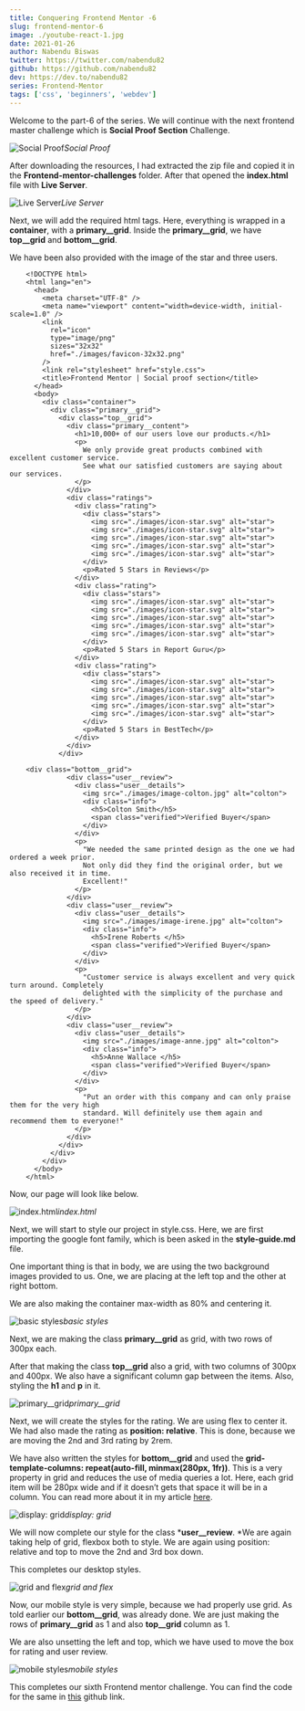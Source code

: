 ```yaml
---
title: Conquering Frontend Mentor -6
slug: frontend-mentor-6
image: ./youtube-react-1.jpg
date: 2021-01-26
author: Nabendu Biswas
twitter: https://twitter.com/nabendu82
github: https://github.com/nabendu82
dev: https://dev.to/nabendu82
series: Frontend-Mentor
tags: ['css', 'beginners', 'webdev']
---
```


Welcome to the part-6 of the series. We will continue with the next frontend master challenge which is **Social Proof Section** Challenge.

![Social Proof](https://ik.imagekit.io/thewebdev/Frontend-Mentor/6/1_9TqSyQvfm.png)*Social Proof*

After downloading the resources, I had extracted the zip file and copied it in the **Frontend-mentor-challenges** folder. After that opened the **index.html** file with **Live Server**.

![Live Server](https://ik.imagekit.io/thewebdev/Frontend-Mentor/6/2_3YAaTrQoG_.png)*Live Server*

Next, we will add the required html tags. Here, everything is wrapped in a **container**, with a **primary__grid**. Inside the **primary__grid**, we have **top__grid** and **bottom__grid**.

We have been also provided with the image of the star and three users.

<div className={styles.code__block}>

```
    <!DOCTYPE html>
    <html lang="en">
      <head>
        <meta charset="UTF-8" />
        <meta name="viewport" content="width=device-width, initial-scale=1.0" />
        <link
          rel="icon"
          type="image/png"
          sizes="32x32"
          href="./images/favicon-32x32.png"
        />
        <link rel="stylesheet" href="style.css">
        <title>Frontend Mentor | Social proof section</title>
      </head>
      <body>
        <div class="container">
          <div class="primary__grid">
            <div class="top__grid">
              <div class="primary__content">
                <h1>10,000+ of our users love our products.</h1>
                <p>
                  We only provide great products combined with excellent customer service.
                  See what our satisfied customers are saying about our services.
                </p>
              </div>
              <div class="ratings">
                <div class="rating">
                  <div class="stars">
                    <img src="./images/icon-star.svg" alt="star">
                    <img src="./images/icon-star.svg" alt="star">
                    <img src="./images/icon-star.svg" alt="star">
                    <img src="./images/icon-star.svg" alt="star">
                    <img src="./images/icon-star.svg" alt="star">
                  </div>
                  <p>Rated 5 Stars in Reviews</p>
                </div>
                <div class="rating">
                  <div class="stars">
                    <img src="./images/icon-star.svg" alt="star">
                    <img src="./images/icon-star.svg" alt="star">
                    <img src="./images/icon-star.svg" alt="star">
                    <img src="./images/icon-star.svg" alt="star">
                    <img src="./images/icon-star.svg" alt="star">
                  </div>
                  <p>Rated 5 Stars in Report Guru</p>
                </div>
                <div class="rating">
                  <div class="stars">
                    <img src="./images/icon-star.svg" alt="star">
                    <img src="./images/icon-star.svg" alt="star">
                    <img src="./images/icon-star.svg" alt="star">
                    <img src="./images/icon-star.svg" alt="star">
                    <img src="./images/icon-star.svg" alt="star">
                  </div>
                  <p>Rated 5 Stars in BestTech</p>
                </div>
              </div>
            </div>

    <div class="bottom__grid">
              <div class="user__review">
                <div class="user__details">
                  <img src="./images/image-colton.jpg" alt="colton">
                  <div class="info">
                    <h5>Colton Smith</h5> 
                    <span class="verified">Verified Buyer</span> 
                  </div>
                </div>
                <p>
                  "We needed the same printed design as the one we had ordered a week prior.
                  Not only did they find the original order, but we also received it in time.
                  Excellent!"
                </p>
              </div>
              <div class="user__review">
                <div class="user__details">
                  <img src="./images/image-irene.jpg" alt="colton">
                  <div class="info">
                    <h5>Irene Roberts </h5> 
                    <span class="verified">Verified Buyer</span> 
                  </div>
                </div>
                <p>
                  "Customer service is always excellent and very quick turn around. Completely
                  delighted with the simplicity of the purchase and the speed of delivery."
                </p>
              </div>
              <div class="user__review">
                <div class="user__details">
                  <img src="./images/image-anne.jpg" alt="colton">
                  <div class="info">
                    <h5>Anne Wallace </h5> 
                    <span class="verified">Verified Buyer</span>    
                  </div>
                </div>
                <p>
                  "Put an order with this company and can only praise them for the very high
                  standard. Will definitely use them again and recommend them to everyone!"
                </p>
              </div>
            </div>        
          </div>
        </div>
      </body>
    </html>
```

</div>

Now, our page will look like below.

![index.html](https://ik.imagekit.io/thewebdev/Frontend-Mentor/6/3_IBWBJoM025.png)*index.html*

Next, we will start to style our project in style.css. Here, we are first importing the google font family, which is been asked in the **style-guide.md** file.

One important thing is that in body, we are using the two background images provided to us. One, we are placing at the left top and the other at right bottom.

We are also making the container max-width as 80% and centering it.

![basic styles](https://ik.imagekit.io/thewebdev/Frontend-Mentor/6/4__cMXh98dJ.png)*basic styles*

Next, we are making the class **primary__grid** as grid, with two rows of 300px each.

After that making the class **top__grid** also a grid, with two columns of 300px and 400px. We also have a significant column gap between the items. Also, styling the **h1** and **p** in it.

![primary__grid](https://ik.imagekit.io/thewebdev/Frontend-Mentor/6/5_Ty0ZKkSwus.png)*primary__grid*

Next, we will create the styles for the rating. We are using flex to center it. We had also made the rating as **position: relative**. This is done, because we are moving the 2nd and 3rd rating by 2rem.

We have also written the styles for **bottom__grid** and used the **grid-template-columns: repeat(auto-fill, minmax(280px, 1fr))**. This is a very property in grid and reduces the use of media queries a lot. Here, each grid item will be 280px wide and if it doesn’t gets that space it will be in a column. You can read more about it in my article [here](https://thewebdev.tech/basics-of-css-grid-5).

![display: grid](https://ik.imagekit.io/thewebdev/Frontend-Mentor/6/6_P94HBinjFi.png)*display: grid*

We will now complete our style for the class ***user__review**. *We are again taking help of grid, flexbox both to style. We are again using position: relative and top to move the 2nd and 3rd box down.

This completes our desktop styles.

![grid and flex](https://ik.imagekit.io/thewebdev/Frontend-Mentor/6/7_09Br91mEs.png)*grid and flex*

Now, our mobile style is very simple, because we had properly use grid. As told earlier our **bottom__grid**, was already done. We are just making the rows of **primary__grid** as 1 and also **top__grid** column as 1.

We are also unsetting the left and top, which we have used to move the box for rating and user review.

![mobile styles](https://ik.imagekit.io/thewebdev/Frontend-Mentor/6/8_xg0RfK90EJ.png)*mobile styles*

This completes our sixth Frontend mentor challenge. You can find the code for the same in [this](https://github.com/nabendu82/Frontend-Mentor-Challenges) github link.
